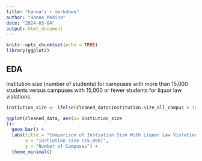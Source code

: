 ```yaml
---
title: "hanna's r markdown"
author: "Hanna Medina"
date: "2024-03-04"
output: html_document
---
```


```r
knitr::opts_chunk$set(echo = TRUE)
library(ggplot2)
```

## EDA
Institution size (number of students) for campuses with more than 15,000 students versus campuses with 15,000 or fewer students for liquor law violations.

```r
instiution_size <- ifelse(cleaned_data$Institution.Size_all_campus > 15000, "Large", "Small")

ggplot(cleaned_data, aes(x= instiution_size
))+
  geom_bar() +
  labs(title = "Comparison of Instiution Size With Liquor Law Violations",
       x = "Instiution size (15,000)",
       y = "Number of Campuses") +
  theme_minimal()
```
